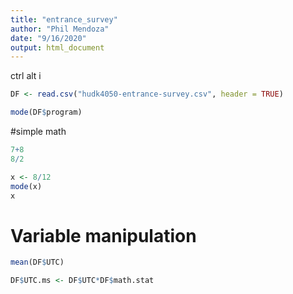 ```yaml
---
title: "entrance_survey"
author: "Phil Mendoza"
date: "9/16/2020"
output: html_document
---
```

ctrl alt i


```r
DF <- read.csv("hudk4050-entrance-survey.csv", header = TRUE) 

mode(DF$program)


```

#simple math

```r

7+8
8/2

x <- 8/12
mode(x)
x

```
# Variable manipulation

```r
mean(DF$UTC)

DF$UTC.ms <- DF$UTC*DF$math.stat
```


